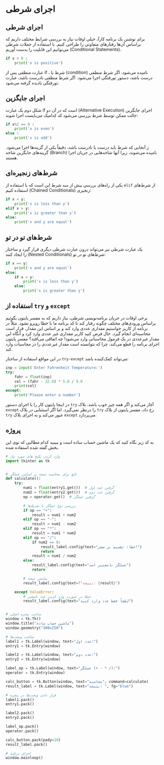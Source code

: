 # اجرای شرطی {#condition-statement}


## اجرای شرطی {#condition-execution}

برای نوشتن یک برنامه کارآ، خیلی اوقات نیاز به بررسی شرایط مختلف داریم که 
براساس آن‌ها رفتارهای متفاوتی را طراحی کنیم.
با استفاده از جملات شرطی 
([Conditional Statements]{dir=ltr}) 
می‌توانیم این قابلیت را بدست آوریم. 

```python
if x > 0 :
    print('x is positive')
```

عبارت منطقی پس از 
if 
، شرط یا 
(condition) 
نامیده می‌شود. 
اگر شرط منطقی درست باشد، دستور تورفتگی اجرا می‌شود. 
اگر شرط منطقی نادرست باشد، عبارت تورفتگی نادیده گرفته می‌شود.


## اجرای جایگزین {#alternative-execution}
 

شکل دوم یک عبارت 
if 
اجرای جایگزین 
([Alternative Execution]{dir=ltr})
است که در آن دو حالت ممکن توسط شرط بررسی می‌شود که کدامیک می‌بایست اجرا شوند:


```python
if x%2 == 0 :
    print('x is even')
else :
    print('x is odd')
```



ز آنجایی که شرط باید درست یا نادرست باشد، دقیقاً یکی از گزینه‌ها اجرا می‌شود.
گزینه‌های جایگزین شاخه 
(Branch) 
نامیده می‌شوند، زیرا آنها شاخه‌هایی در جریان اجرا هستند.


## شرط‌های زنجیره‌ای {#chained-conditionals}


یکی از راه‌های بررسی بیش از سه شرط این است که
با استفاده از 
`elif`
از شرط‌های زنجیری
([Chained Conditionals]{dir=ltr}) 
استفاده کنیم:

```python
if x < y:
    print('x is less than y')
elif x > y:
    print('x is greater than y')
else:
    print('x and y are equal')
```


## شرط‌های تو در تو {#nested-conditionals}

یک عبارت شرطی نیز می‌تواند درون عبارت شرطی دیگری قرار گیرد و ساختار شرط‌های تو در تو
([Nested Conditionals]{dir=ltr}) 
را ایجاد کنند:

```python
if x == y:
    print('x and y are equal')
else:
    if x < y:
        print('x is less than y')
    else:
        print('x is greater than y')
```


## استفاده از `try` و `except` {#try-except-statement}


برخی اوقات در جریان برنامه‌نویسی شرطی، نیاز داریم که به مفسر پایتون بگوئیم 
براساس ورودی‌های مختلف چگونه رفتار کند تا کد برنامه ما با خطا رویرو نشود. 
مثلاً در برنامه از کاربر خواستیم مقداری عددی وارد کند و بر اساس این مقدار، 
قرار است محاسبه‌ای انجام گیرد. 
حال فرض کنید کاربر مقداری غیر عددی وارد کرد و آنگاه این مقدار غیرعددی در یک 
فرمول محاسباتی وارد می‌شود! چه اتفاقی می‌افتد؟ 
مفسر پایتون اجرای برنامه را قطع می‌کند، چرا که نتوانسته است مقدار غیرعددی را 
در محاسبات وارد کند.

در این مواقع استفاده از ساختار 
`try-except` 
می‌تواند کمک‌کننده باشد:


```python
inp = input('Enter Fahrenheit Temperature:')
try:
    fahr = float(inp)
    cel = (fahr - 32.0) * 5.0 / 9.0
    print(cel)
except:
    print('Please enter a number')
```

در اینجا پایتون کار را با اجرای دستور 
`try` 
آغاز می‌کند و اگر همه چیز خوب باشد، بلاک 
`except` 
را درنظر نمی‌گیرد. اما اگر استثنایی در بلاک 
`try` 
رخ داد، مفسر پایتون از بلاک 
`try` 
عبور می‌کند و به اجرای بلاک 
`except` 
می‌پردازد. 


## پروژه {#project}

::: {.exercise} :::
به کد زیر نگاه کنید که یک ماشین حساب ساده است و ببینید کدام مطالبی که توی این بخش گفته شده استفاده شده.


```python
# وارد کردن پکیج های مورد نیاز
import tkinter as tk


# تابع برای محاسبه نتیجه بر اساس عملگر
def calculate():
    try:
        num1 = float(entry1.get())  # گرفتن عدد اول
        num2 = float(entry2.get())  # گرفتن عدد دوم
        op = operator.get()  # گرفتن عملگر

        # بررسی نوع عملگر با شرط‌ها
        if op == "+":
            result = num1 + num2
        elif op == "-":
            result = num1 - num2
        elif op == "*":
            result = num1 * num2
        elif op == "/":
            if num2 == 0:
                result_label.config(text="خطا: تقسیم بر صفر!")
                return
            result = num1 / num2
        else:
            result_label.config(text="عملگر نامعتبر است")
            return

        # نمایش نتیجه
        result_label.config(text=f"نتیجه: {result}")

    except ValueError:
        # خطا در صورت وارد کردن عدد نامعتبر
        result_label.config(text="لطفاً فقط عدد وارد کنید")


# ساخت پنجره اصلی
window = tk.Tk()
window.title("ماشین حساب ساده")
window.geometry("300x250")

# ساخت ویجت‌ها
label1 = tk.Label(window, text="عدد اول:")
entry1 = tk.Entry(window)

label2 = tk.Label(window, text="عدد دوم:")
entry2 = tk.Entry(window)

label_op = tk.Label(window, text="عملگر (+ - * /):")
operator = tk.Entry(window)

calc_button = tk.Button(window, text="محاسبه", command=calculate)
result_label = tk.Label(window, text="نتیجه: ", fg="blue")

# قرار دادن ویجت‌ها در پنجره
label1.pack()
entry1.pack()

label2.pack()
entry2.pack()

label_op.pack()
operator.pack()

calc_button.pack(pady=10)
result_label.pack()

# اجرای برنامه
window.mainloop()
```
::::::

